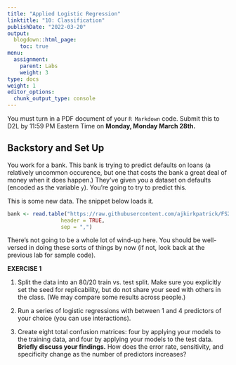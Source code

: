 ```yaml
---
title: "Applied Logistic Regression"
linktitle: "10: Classification"
publishDate: "2022-03-20"
output:
  blogdown::html_page:
    toc: true
menu:
  assignment:
    parent: Labs
    weight: 3
type: docs
weight: 1
editor_options:
  chunk_output_type: console
---
```


:::fyi
 
You must turn in a PDF document of your `R Markdown` code. Submit this to D2L by 11:59 PM Eastern Time on **Monday, Monday March 28th.**

:::

## Backstory and Set Up
You work for a bank. This bank is trying to predict defaults on loans (a relatively uncommon occurence, but one that costs the bank a great deal of money when it does happen.) They've given you a dataset on defaults (encoded as the variable `y`). You're going to try to predict this.

This is some new data. The snippet below loads it.

```r

bank <- read.table("https://raw.githubusercontent.com/ajkirkpatrick/FS20/postS21_rev/classdata/bank.csv",
                 header = TRUE,
                 sep = ",")
```

There's not going to be a whole lot of wind-up here. You should be well-versed in doing these sorts of things by now (if not, look back at the previous lab for sample code).

:::fyi

__EXERCISE 1__

1. Split the data into an 80/20 train vs. test split. Make sure you explicitly set the seed for replicability, but do not share your seed with others in the class. (We may compare some results across people.)

2. Run a series of logistic regressions with between 1 and 4 predictors of your choice (you can use interactions).

3. Create eight total confusion matrices: four by applying your models to the training data, and four by applying your models to the test data. **Briefly discuss your findings.** How does the error rate, sensitivity, and specificity change as the number of predictors increases?

:::

